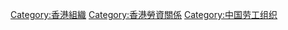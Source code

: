 [[Category:香港組織|Category:香港組織]]
[[Category:香港勞資關係|Category:香港勞資關係]]
[[Category:中国劳工组织|Category:中国劳工组织]]
